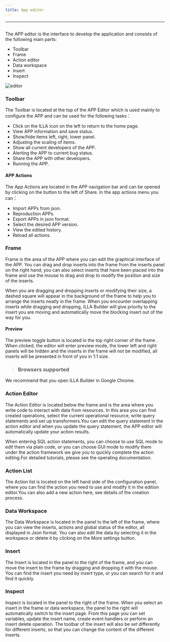 ```yaml
---
title: App editor
---
```

---

## <Heading hidden>App editor</Heading>

The APP editor is the interface to develop the application and consists of the following main parts:
- Toolbar
- Frame
- Action editor
- Data workspace
- Insert
- Inspect

<img alt="editor" src="require('@/img/official-site/content.png').default" />

### Toolbar
The Toolbar is located at the top of the APP Editor which is used mainly to configure the APP and can be used for the following tasks：
  - Click on the ILLA icon on the left to return to the home page.
  - View APP information and save status.
  - Show/hide items left, right, lower panel.
  - Adjusting the scaling of items.
  - Show all current developers of the APP.
  - Alerting the APP to current bug status.
  - Share the APP with other developers.
  - Running the APP.

#### APP Actions
The App Actions are located in the APP navigation bar and can be opened by clicking on the button to the left of Share. In the app actions menu you can：
  - Import APPs from json.
  - Reproduction APPs.
  - Export APPs in json format.
  - Select the desired APP version.
  - View the edited history.
  - Reload all actions.

[//]: # ([Image])

### Frame
Frame is the area of the APP where you can edit the graphical interface of the APP. You can drag and drop inserts into the frame from the inserts panel on the right hand; you can also select inserts that have been placed into the frame and use the mouse to drag and drop to modify the position and size of the inserts.

When you are dragging and dropping inserts or modifying their size, a dashed square will appear in the background of the frame to help you to arrange the inserts neatly in the frame. When you encounter overlapping inserts while dragging and dropping, ILLA Builder will give priority to the insert you are moving and automatically move the blocking insert out of the way for you.

#### Preview
The preview toggle button is located in the top right corner of the frame . When clicked, the editor will enter preview mode, the lower left and right panels will be hidden and the inserts in the frame will not be modified, all inserts will be presented in front of you in 1:1 size.

>### Browsers supported
We recommend that you open ILLA Builder in Google Chrome.

### Action Editor
The Action Editor is located below the frame and is the area where you write code to interact with data from resources. In this area you can find created operations, select the current operational resource, write query statements and set up transformers.You can edit the query statement in the action editor and when you update the query statement, the APP editor will automatically update your action results.

When entering SQL action statements, you can choose to use SQL mode to edit them via plain code, or you can choose GUI mode to modify them under the action framework we give you to quickly complete the action editing.For detailed tutorials, please see the operating documentation.

### Action List
The Action list is located on the left hand side of the configuration panel, where you can find the action you need to use and modify it in the edition editor.You can also add a new action here, see details of the creation process.

### Data Workspace
The Data Workspace is located in the panel to the left of the frame, where you can view the inserts, actions and global status of the editor, all displayed in Json format. You can also edit the data by selecting it in the workspace or delete it by clicking on the More settings button.

### Insert
The Insert is located in the panel to the right of the frame, and you can move the insert to the frame by dragging and dropping it with the mouse. You can find the insert you need by insert type, or you can search for it and find it quickly.

[//]: # ([Image])

### Inspect
Inspect is located in the panel to the right of the frame. When you select an insert in the frame or data workspace, the panel to the right will automatically switch to the insert page. From this page you can set variables, update the insert name, create event handlers or perform an insert delete operation. The toolbar of the insert will also be set differently for different inserts, so that you can change the content of the different inserts.
